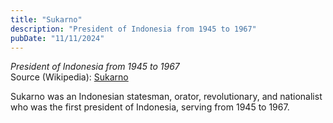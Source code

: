 ```yaml
---
title: "Sukarno"
description: "President of Indonesia from 1945 to 1967"
pubDate: "11/11/2024"
---
```


*President of Indonesia from 1945 to 1967*  
Source (Wikipedia): [Sukarno][1]

Sukarno was an Indonesian statesman, orator, revolutionary, and nationalist who was the first president of Indonesia, serving from 1945 to 1967.

[1]: https://en.wikipedia.org/wiki/Sukarno
